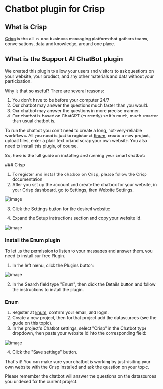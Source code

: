 
# Chatbot plugin for Crisp 

## What is Crisp

[Crisp](https://crisp.chat) is the all-in-one business messaging platform that gathers teams, conversations, data and knowledge, around one place.

## What is the Support AI ChatBot plugin

We created this plugin to allow your users and visitors to ask questions on your website, your product, and any other materials and data without your participation.

Why is that so useful? There are several reasons:

1. You don't have to be before your computer 24/7
2. Our chatbot may answer the questions much faster than you would.
3. Our chatbot may answer the questions in more precise manner.
4. Our chatbot is based on ChatGPT (currently) so it's much, much smarter than usual chatbot is.

To run the chatbot you don't need to create a long, not-very-reliable workflows. All you need is just to register at [Enum](https://enumhq.com), create a new project, upload files, enter a plain text or/and scrap your own website. You also need to install this plugin, of course.

So, here is the full guide on installing and running your smart chatbot:

<Steps>
### Crisp
  
  1. To register and install the chatbox on Crisp, please follow the Crisp documentation
  2. After you set up the account and create the chatbox for your website, in your Crisp dashboard, go to Settings, then Website Settings.
  
![image](https://github.com/StubbornDeer/enum-docs-nextra/assets/91156314/7da9ac55-bace-480b-b95b-8b47268fd955)

  
  3. Click the Settings button for the desired website:
  
  4. Expand the Setup instructions section and copy your website Id.
  
  ![image](https://github.com/StubbornDeer/enum-docs-nextra/assets/91156314/3cb07e99-e15e-4488-bae1-5d195303d296)

  
### Install the Enum plugin
  
  To let us the permission to listen to your messages and answer them, you need to install our free Plugin.
  1. In the left menu, click the Plugins button:
  
  ![image](https://github.com/StubbornDeer/enum-docs-nextra/assets/91156314/a55746eb-c153-4107-83e0-bb6d782d0be9)


2. In the Search field type "Enum", then click the Details button and follow the instructions to install the plugin.
  
### Enum
  
1. Register at [Enum](https://enumhq.com), confirm your email, and login. 
2. Create a new project, then for that project add the datasources (see the guide on this topic).
  3. In the project's Chatbot settings, select "Crisp" in the Chatbot type dropdown, then paste your website Id into the corresponding field:
  
![image](https://github.com/StubbornDeer/enum-docs-nextra/assets/91156314/4d1b39c7-b0bf-4ea1-8c0d-538699e288b2)
  
  4. Click the "Save settings" button.
  
  That's it! You can make sure your chatbot is working by just visiting your own website with the Crisp installed and ask the question on your topic.
  
  <Callout>
  Please remember the chatbot will answer the questions on the datasources you undexed for the current project. 
  </Callout>
  
</Steps>
